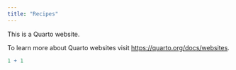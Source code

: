 ```yaml
---
title: "Recipes"
---
```


This is a Quarto website.

To learn more about Quarto websites visit <https://quarto.org/docs/websites>.

```r
1 + 1
```
